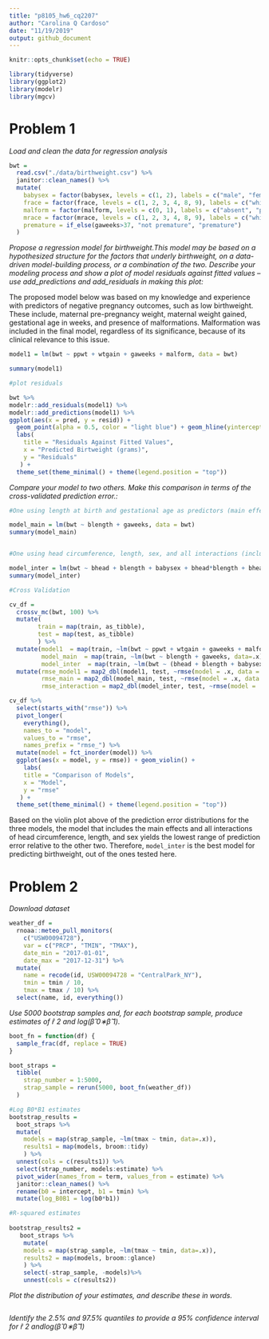 ```yaml
---
title: "p8105_hw6_cq2207"
author: "Carolina Q Cardoso"
date: "11/19/2019"
output: github_document
---
```


```r
knitr::opts_chunk$set(echo = TRUE)
```

```r
library(tidyverse)
library(ggplot2)
library(modelr)
library(mgcv)
```

# Problem 1

_Load and clean the data for regression analysis_

```r

bwt =
  read.csv("./data/birthweight.csv") %>%
  janitor::clean_names() %>%
  mutate(
    babysex = factor(babysex, levels = c(1, 2), labels = c("male", "female")),
    frace = factor(frace, levels = c(1, 2, 3, 4, 8, 9), labels = c("white", "black", "asian", "puerto rican", "other", "unknown")),
    malform = factor(malform, levels = c(0, 1), labels = c("absent", "present")),
    mrace = factor(mrace, levels = c(1, 2, 3, 4, 8, 9), labels = c("white", "black", "asian", "puerto rican", "other", "unknown")),
    premature = if_else(gaweeks>37, "not premature", "premature")
  )


```

_Propose a regression model for birthweight.This model may be based on a hypothesized structure for the factors that underly birthweight, on a data-driven model-building process, or a combination of the two. Describe your modeling process and show a plot of model residuals against fitted values – use add_predictions and add_residuals in making this plot:_

The proposed model below was based on my knowledge and experience with predictors of negative pregnancy outcomes, such as low birthweight. These include, maternal pre-pregnancy weight, maternal weight gained, gestational age in weeks, and presence of malformations. 
Malformation was included in the final model, regardless of its significance, because of its clinical relevance to this issue.
```r

model1 = lm(bwt ~ ppwt + wtgain + gaweeks + malform, data = bwt)

summary(model1)

#plot residuals

bwt %>%
modelr::add_residuals(model1) %>%
modelr::add_predictions(model1) %>% 
ggplot(aes(x = pred, y = resid)) + 
  geom_point(alpha = 0.5, color = "light blue") + geom_hline(yintercept = 0, color = "red") + 
  labs(
    title = "Residuals Against Fitted Values",
    x = "Predicted Birtweight (grams)",
    y = "Residuals"
   ) +
  theme_set(theme_minimal() + theme(legend.position = "top"))

```

_Compare your model to two others. Make this comparison in terms of the cross-validated prediction error.:_

```r

#One using length at birth and gestational age as predictors (main effects only)

model_main = lm(bwt ~ blength + gaweeks, data = bwt)
summary(model_main)


#One using head circumference, length, sex, and all interactions (including the three-way interaction) between these

model_inter = lm(bwt ~ bhead + blength + babysex + bhead*blength + bhead*babysex + blength*babysex + bhead*blength*babysex, data = bwt)
summary(model_inter)

#Cross Validation

cv_df = 
  crossv_mc(bwt, 100) %>%
  mutate(
        train = map(train, as_tibble),
        test = map(test, as_tibble)
        ) %>%
  mutate(model1  = map(train, ~lm(bwt ~ ppwt + wtgain + gaweeks + malform, data=.x)),
         model_main  = map(train, ~lm(bwt ~ blength + gaweeks, data=.x)),
         model_inter  = map(train, ~lm(bwt ~ (bhead + blength + babysex)^3, data=.x))) %>% 
  mutate(rmse_model1 = map2_dbl(model1, test, ~rmse(model = .x, data = .y)),
         rmse_main = map2_dbl(model_main, test, ~rmse(model = .x, data = .y)),
         rmse_interaction = map2_dbl(model_inter, test, ~rmse(model = .x, data = .y)))

cv_df %>% 
  select(starts_with("rmse")) %>% 
  pivot_longer(
    everything(),
    names_to = "model", 
    values_to = "rmse",
    names_prefix = "rmse_") %>% 
  mutate(model = fct_inorder(model)) %>% 
  ggplot(aes(x = model, y = rmse)) + geom_violin() +
    labs(
    title = "Comparison of Models",
    x = "Model",
    y = "rmse"
   ) +
  theme_set(theme_minimal() + theme(legend.position = "top"))

```

Based on the violin plot above of the prediction error distributions for the three models, the model that includes the main effects and all interactions of head circumference, length, and sex yields the lowest range of prediction error relative to the other two. Therefore, `model_inter` is the best model for predicting birthweight, out of the ones tested here.

# Problem 2

_Download dataset_

```r

weather_df = 
  rnoaa::meteo_pull_monitors(
    c("USW00094728"),
    var = c("PRCP", "TMIN", "TMAX"), 
    date_min = "2017-01-01",
    date_max = "2017-12-31") %>%
  mutate(
    name = recode(id, USW00094728 = "CentralPark_NY"),
    tmin = tmin / 10,
    tmax = tmax / 10) %>%
  select(name, id, everything())
```

_Use 5000 bootstrap samples and, for each bootstrap sample, produce estimates of r̂ 2 and log(β̂ 0∗β̂ 1)._

```r

boot_fn = function(df) {
  sample_frac(df, replace = TRUE)
}

boot_straps = 
  tibble(
    strap_number = 1:5000,
    strap_sample = rerun(5000, boot_fn(weather_df))
  )

#Log B0*B1 estimates
bootstrap_results = 
  boot_straps %>% 
  mutate(
    models = map(strap_sample, ~lm(tmax ~ tmin, data=.x)),
    results1 = map(models, broom::tidy)
    ) %>% 
  unnest(cols = c(results1)) %>%
  select(strap_number, models:estimate) %>% 
  pivot_wider(names_from = term, values_from = estimate) %>%
  janitor::clean_names() %>%
  rename(b0 = intercept, b1 = tmin) %>%
  mutate(log_B0B1 = log(b0*b1))

#R-squared estimates
  
bootstrap_results2 =
   boot_straps %>% 
    mutate(
    models = map(strap_sample, ~lm(tmax ~ tmin, data=.x)),
    results2 = map(models, broom::glance)
    ) %>%
    select(-strap_sample, -models)%>% 
    unnest(cols = c(results2)) 

```

_Plot the distribution of your estimates, and describe these in words._

```r

```


_Identify the 2.5% and 97.5% quantiles to provide a 95% confidence interval for r̂ 2 andlog(β̂ 0∗β̂ 1)_

```r

```

